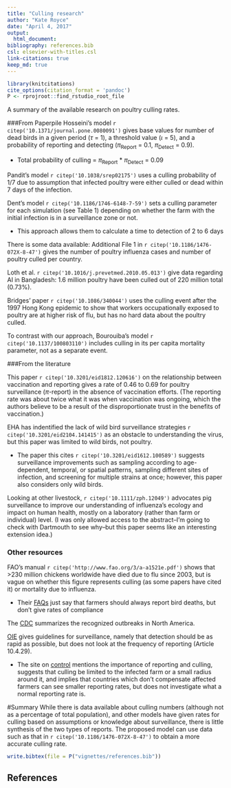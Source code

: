 ```yaml
---
title: "Culling research"
author: "Kate Royce"
date: "April 4, 2017"
output:
  html_document:
bibliography: references.bib
csl: elsevier-with-titles.csl
link-citations: true
keep_md: true
---
```


```r
library(knitcitations)
cite_options(citation_format = 'pandoc')
P <- rprojroot::find_rstudio_root_file
```

A summary of the available research on poultry culling rates.

###From Paperpile
Hosseini's model `r citep('10.1371/journal.pone.0080091')` gives base values for number of dead birds in a given period ($\tau$ = 1), a threshold value ($\iota$ = 5), and a probability of reporting and detecting ($\pi$~Report~ = 0.1, $\pi$~Detect~ = 0.9).

- Total probability of culling = $\pi$~Report~ * $\pi$~Detect~ = 0.09

Pandit's model `r citep('10.1038/srep02175')` uses a culling probability of 1/7 due to assumption that infected poultry were either culled or dead within 7 days of the infection. 

Dent's model `r citep('10.1186/1746-6148-7-59')` sets a culling parameter for each simulation (see Table 1) depending on whether the farm with the initial infection is in a surveillance zone or not.

- This approach allows them to calculate a time to detection of 2 to 6 days 

There is some data available: Additional File 1 in `r citep('10.1186/1476-072X-8-47')` gives the number of poultry influenza cases and number of poultry culled per country.

Loth et al. `r citep('10.1016/j.prevetmed.2010.05.013')` give data regarding AI in Bangladesh: 1.6 million poultry have been culled out of 220 million total (0.73%).

Bridges' paper `r citep('10.1086/340044')` uses the culling event after the 1997 Hong Kong epidemic to show that workers occupationally exposed to poultry are at higher risk of flu, but has no hard data about the poultry culled.

To contrast with our approach, Bourouiba's model `r citep('10.1137/100803110')` includes culling in its per capita mortality parameter, not as a separate event.

###From the literature

This paper `r citep('10.3201/eid1812.120616')` on the relationship between vaccination and reporting gives a rate of 0.46 to 0.69 for poultry surveillance ($\pi$-report) in the absence of vaccination efforts. (The reporting rate was about twice what it was when vaccination was ongoing, which the authors believe to be a result of the disproportionate trust in the benefits of vaccination.)

EHA has indentified the lack of wild bird surveillance strategies `r citep('10.3201/eid2104.141415')` as an obstacle to understanding the virus, but this paper was limited to wild birds, not poultry.

- The paper this cites `r citep('10.3201/eid1612.100589')` suggests surveillance improvements such as sampling according to age-dependent, temporal, or spatial patterns, sampling different sites of infection, and screening for multiple strains at once; however, this paper also considers only wild birds.

Looking at other livestock, `r citep('10.1111/zph.12049')` advocates pig surveillance to improve our understanding of influenza's ecology and impact on human health, mostly on a laboratory (rather than farm or individual) level. (I was only allowed access to the abstract--I'm going to check with Dartmouth to see why--but this paper seems like an interesting extension idea.)


### Other resources

FAO's manual `r citep('http://www.fao.org/3/a-a1521e.pdf')` shows that  >230 million chickens worldwide have died due to flu since 2003, but is vague on whether this figure represents culling (as some papers have cited it) or mortality due to influenza.

- Their [FAQs](http://www.fao.org/avianflu/en/qanda.html) just say that farmers should always report bird deaths, but don't give rates of compliance

The [CDC](https://www.cdc.gov/flu/avianflu/outbreaks.htm) summarizes the recognized outbreaks in North America.

[OIE](http://www.oie.int/index.php?id=169&L=0&htmfile=chapitre_avian_influenza_viruses.htm) gives guidelines for surveillance, namely that detection should be as rapid as possible, but does not  look at the frequency of reporting (Article 10.4.29).

- The site on [control](http://www.oie.int/en/animal-health-in-the-world/web-portal-on-avian-influenza/early-detection-warning-diagnostic-confirmation/) mentions the importance of reporting and culling, suggests that culling be limited to the infected farm or a small radius around it, and implies that countries which don't compensate affected farmers can see smaller reporting rates, but does not investigate what a normal reporting rate is.


#Summary 
While there is data available about culling numbers (although not as a percentage of total population), and other models have given rates for culling based on assumptions or knowledge about surveillance, there is little synthesis of the two types of reports. The proposed model can use data such as that in `r citep('10.1186/1476-072X-8-47')` to obtain a more accurate culling rate.


```r
write.bibtex(file = P("vignettes/references.bib"))
```

## References

<div id="refs"></div>
